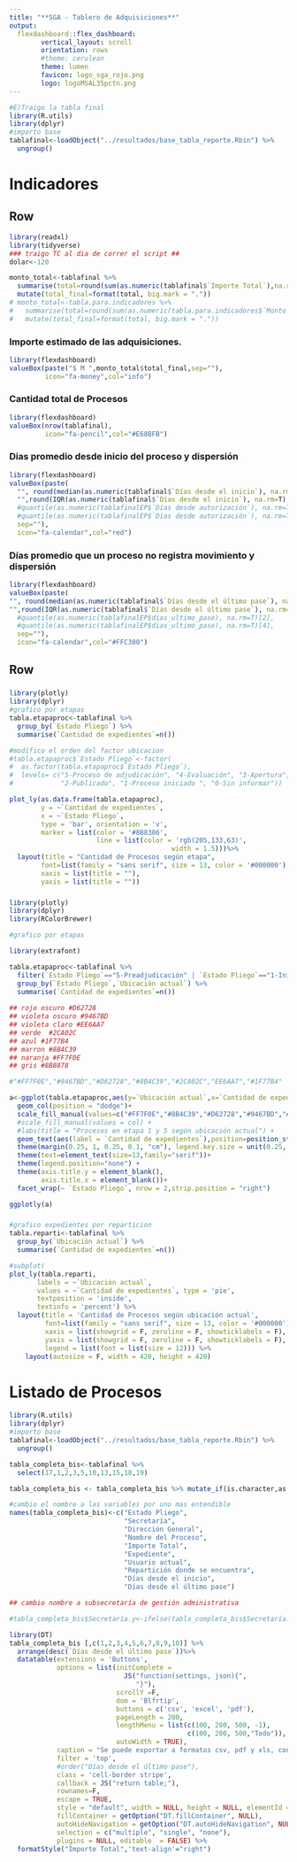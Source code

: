 ```yaml
---
title: "**SGA - Tablero de Adquisiciones**"
output: 
  flexdashboard::flex_dashboard:
        vertical_layout: scroll
        orientation: rows
        #theme: cerulean
        theme: lumen
        favicon: logo_sga_rojo.png
        logo: logoMSAL35pctn.png
---
```


```r
#E)Traigo la tabla final
library(R.utils)
library(dplyr)
#importo base 
tablafinal<-loadObject("../resultados/base_tabla_reporte.Rbin") %>% 
  ungroup()
```
Indicadores 
===================================== 

Row {.sidenav data-height=180, data-width=150}
-----------------------------------------------------------------------

```r
library(readxl)
library(tidyverse)
### traigo TC al dia de correr el script ##
dolar<-120
```

```r
monto_total<-tablafinal %>%
  summarise(total=round(sum(as.numeric(tablafinal$`Importe Total`),na.rm=T)/1000000,0)) %>%
  mutate(total_final=format(total, big.mark = "."))
# monto_total<-tabla.para.indicadores %>%
#   summarise(total=round(sum(as.numeric(tabla.para.indicadores$`Monto solicitado`),na.rm=T)/1000000,0)) %>%
#   mutate(total_final=format(total, big.mark = "."))
```

### **Importe estimado de las adquisiciones.**
```r
library(flexdashboard)
valueBox(paste("$ M ",monto_total$total_final,sep=""),
         icon="fa-money",col="info")
```

### **Cantidad total de Procesos**
```r
library(flexdashboard)
valueBox(nrow(tablafinal),
         icon="fa-pencil",col="#E68BFB")
```

### **Dias promedio desde inicio del proceso y dispersión**
```r
library(flexdashboard)
valueBox(paste(
  "", round(median(as.numeric(tablafinal$`Días desde el inicio`), na.rm=T),0),":",
  "",round(IQR(as.numeric(tablafinal$`Días desde el inicio`), na.rm=T),0),
  #quantile(as.numeric(tablafinalEP$`Días desde autorización`), na.rm=T)[2],
  #quantile(as.numeric(tablafinalEP$`Días desde autorización`), na.rm=T)[4],
  sep=""),
  icon="fa-calendar",col="red")
```

### **Días promedio que un proceso no registra movimiento y dispersión**
```r
library(flexdashboard)
valueBox(paste(
"", round(median(as.numeric(tablafinal$`Días desde el último pase`), na.rm=T),0),":",
"",round(IQR(as.numeric(tablafinal$`Días desde el último pase`), na.rm=T),0),
  #quantile(as.numeric(tablafinalEP$dias_ultimo_pase), na.rm=T)[2],
  #quantile(as.numeric(tablafinalEP$dias_ultimo_pase), na.rm=T)[4],
  sep=""),
  icon="fa-calendar",col="#FFC300")
```

Row {data-width=40% data-height=500}
-----------------------------------------------------------------------

### 
```r
library(plotly)
library(dplyr)
#grafico por etapas
tabla.etapaproc<-tablafinal %>% 
  group_by(`Estado Pliego`) %>% 
  summarise(`Cantidad de expedientes`=n())

#modifico el orden del factor ubicacion
#tabla.etapaproc$`Estado Pliego`<-factor(
#  as.factor(tabla.etapaproc$`Estado Pliego`),
#  levels= c("5-Proceso de adjudicación", "4-Evaluación", "3-Apertura",
#            "2-Publicado", "1-Proceso iniciado ", "0-Sin informar"))

plot_ly(as.data.frame(tabla.etapaproc), 
        y = ~`Cantidad de expedientes`, 
        x = ~`Estado Pliego`, 
        type = 'bar', orientation = 'v',
        marker = list(color = '#8B8386',
                      line = list(color = 'rgb(205,133,63)',
                                         width = 1.5)))%>% 
  layout(title = "Cantidad de Procesos según etapa",
        font=list(family = "sans serif", size = 13, color = '#000000'),
        xaxis = list(title = ""),
        yaxis = list(title = ""))
```

###
```r
library(plotly)
library(dplyr)
library(RColorBrewer)

#grafico por etapas

library(extrafont)

tabla.etapaproc<-tablafinal %>%
  filter(`Estado Pliego`=="5-Preadjudicación" | `Estado Pliego`=="1-Inicial") %>%
  group_by(`Estado Pliego`,`Ubicación actual`) %>%
  summarise(`Cantidad de expedientes`=n())
          
## rojo oscuro #D62728 
## violeta oscuro #9467BD
## violeta claro #EE6AA7
## verde  #2CA02C
## azul #1F77B4
## marron #8B4C39
## naranja #FF7F0E
## gris #8B8878

#"#FF7F0E","#9467BD","#D62728","#8B4C39","#2CA02C","EE6AA7","#1F77B4"

a<-ggplot(tabla.etapaproc,aes(y=`Ubicación actual`,x=`Cantidad de expedientes`,fill=`Ubicación actual`))+
  geom_col(position = "dodge")+
  scale_fill_manual(values=c("#FF7F0E","#8B4C39","#D62728","#9467BD","#2CA02C","#1F77B4","#EE6AA7")) +
  #scale_fill_manual(values = col) +
  #labs(title = "Procesos en etapa 1 y 5 según ubicación actual") +
  geom_text(aes(label = `Cantidad de expedientes`),position=position_stack(vjust=,0.5), colour="black")+
  theme(margin(0.25, 1, 0.25, 0.1, "cm"), legend.key.size = unit(0.25, "cm"))+   theme_minimal() +
  theme(text=element_text(size=13,family="serif"))+
  theme(legend.position="none") +
  theme(axis.title.y = element_blank(),
        axis.title.x = element_blank())+
  facet_wrap(~ `Estado Pliego`, nrow = 2,strip.position = "right")

ggplotly(a)
```

###
```r
#grafico expedientes por reparticion
tabla.reparti<-tablafinal %>% 
  group_by(`Ubicación actual`) %>% 
  summarise(`Cantidad de expedientes`=n())

#subplot(
plot_ly(tabla.reparti, 
       labels = ~`Ubicación actual`, 
       values = ~`Cantidad de expedientes`, type = 'pie',
       textposition = 'inside',
       textinfo = 'percent') %>% 
  layout(title = 'Cantidad de Procesos según ubicación actual', 
         font=list(family = "sans serif", size = 13, color = '#000000'),
         xaxis = list(showgrid = F, zeroline = F, showticklabels = F),
         yaxis = list(showgrid = F, zeroline = F, showticklabels = F),
         legend = list(font = list(size = 12))) %>% 
    layout(autosize = F, width = 420, height = 420)
```

Listado de Procesos 
===================================== 

```r
library(R.utils)
library(dplyr)
#importo base 
tablafinal<-loadObject("../resultados/base_tabla_reporte.Rbin") %>% 
  ungroup()

tabla_completa_bis<-tablafinal %>% 
  select(17,1,2,3,5,10,13,15,18,19)

tabla_completa_bis <- tabla_completa_bis %>% mutate_if(is.character,as.factor)

#cambio el nombre a las variables por uno mas entendible
names(tabla_completa_bis)<-c("Estado Pliego",
                             "Secretaría",
                             "Dirección General",
                             "Nombre del Proceso",
                             "Importe Total",
                             "Expediente",
                             "Usuario actual",
                             "Repartición donde se encuentra",
                             "Días desde el inicio",
                             "Días desde el último pase")

## cambio nombre a subsecretaría de gestión administrativa

#tabla_completa_bis$Secretaría.y<-ifelse(tabla_completa_bis$Secretaría.y=="Subsecretaría de Gestión Administrativa","Secretaría de Gestión Administrativa",tabla_completa_bis$Secretaría.y)

library(DT)
tabla_completa_bis [,c(1,2,3,4,5,6,7,8,9,10)] %>%
  arrange(desc(`Días desde el último pase`))%>%
  datatable(extensions = 'Buttons', 
            options = list(initComplete = 
                             JS("function(settings, json){",                     "$(this.api().table().header()).css({'background-color': '#303F9F', 'color': '#fff'});",
                                "}"),
                           scrollY =F,
                           dom = 'Blfrtip',
                           buttons = c('csv', 'excel', 'pdf'),
                           pageLength = 200, 
                           lengthMenu = list(c(100, 200, 500, -1),
                                             c(100, 200, 500,"Todo")),
                           autoWidth = TRUE),
            caption = "Se puede exportar a formatos csv, pdf y xls, conservando los filtros aplicados",
            filter = 'top',
            #order("Días desde el último pase"),
            class = 'cell-border stripe',
            callback = JS("return table;"), 
            rownames=F,
            escape = TRUE,
            style = "default", width = NULL, height = NULL, elementId = NULL,
            fillContainer = getOption("DT.fillContainer", NULL),
            autoHideNavigation = getOption("DT.autoHideNavigation", NULL),
            selection = c("multiple", "single", "none"), 
            plugins = NULL, editable  = FALSE) %>%
  formatStyle("Importe Total",'text-align'="right") 
```

